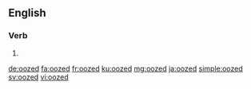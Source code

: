 ==English==

===Verb===
{{head|en|verb form}}

# {{en-past of|ooze}}

[[de:oozed]]
[[fa:oozed]]
[[fr:oozed]]
[[ku:oozed]]
[[mg:oozed]]
[[ja:oozed]]
[[simple:oozed]]
[[sv:oozed]]
[[vi:oozed]]